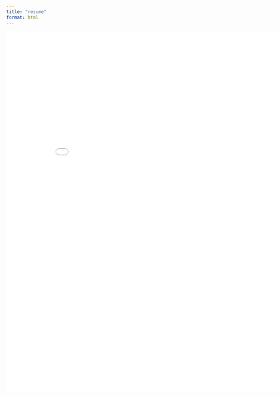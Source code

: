 ```yaml
---
title: "resume"
format: html
---
```


![](docs/Resume(2).pdf){fig-align="center" width="9in" height="10in"}
